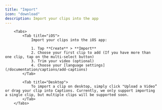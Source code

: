 ```yaml
---
title: "Import"
icon: "download"
description: Import your clips into the app
---
```


        <Tabs>
            <Tab title="iOS">
                Import your clips into the iOS app:

                1. Tap **Create** > **Import**
                2. Choose your first clip to add (If you have more than one clip, tap on the multi-select button)
                3. Trim your video (optional)
                4. Choose your [language settings](/documentation/captions/add-captions)
            </Tab>

            <Tab title="Desktop">
                To import a clip on desktop, simply click "Upload a Video” or drag your clip into Captions. Currently, we only support importing a single clip, but multiple clips will be supported soon.
            </Tab>
        </Tabs>